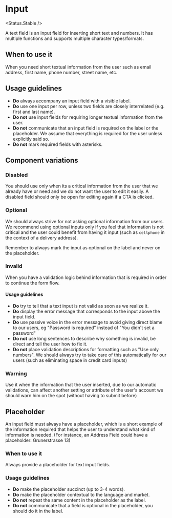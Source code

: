 
# Input

<Status.Stable />

A text field is an input field for inserting short text and numbers. It has
multiple functions and supports multiple character types/formats.

<Story id="forms-input--base" />
<Props of={Input} />

## When to use it

When you need short textual information from the user such as email address,
first name, phone number, street name, etc.

## Usage guidelines

- **Do** always accompany an input field with a visible label.
- **Do** use one input per row, unless two fields are closely interrelated
  (e.g. first and last name).
- **Do not** use input fields for requiring longer textual information from the
  user.
- **Do not** communicate that an input field is required on the label or the placeholder.
  We assume that everything is required for the user unless explicitly said so.
- **Do not** mark required fields with asterisks.

## Component variations

### Disabled

You should use only when its a critical information from the user that we
already have or need and we do not want the user to edit it easily. A disabled
field should only be open for editing again if a CTA is clicked.

<Story id="forms-input--disabled" />

### Optional

We should always strive for not asking optional information from our users. We
recommend using optional inputs only if you feel that information is not
critical and the user could benefit from having it input (such as `cellphone`
in the context of a delivery address).

Remember to always mark the input as optional on the label and never on the
placeholder.

<Story id="forms-input--optional" />

### Invalid

When you have a validation logic behind information that is required in
order to continue the form flow.

<Story id="forms-input--invalid" />

#### Usage guidelines

- **Do** try to tell that a text input is not valid as soon as we realize it.
- **Do** display the error message that corresponds to the input above the input field.
- **Do** use passive voice in the error message to avoid giving direct blame to
  our users, eg "Password is required" instead of "You didn't set a password"
- **Do not** use long sentences to describe why something is invalid, be direct
  and tell the user how to fix it.
- **Do not** place validation descriptions for formatting such as "Use only
  numbers". We should always try to take care of this automatically for our users
  (such as eliminating space in credit card inputs)

### Warning

Use it when the information that the user inserted, due to our automatic
validations, can affect another setting or attribute of the user's account we
should warn him on the spot (without having to submit before)

<Story id="forms-input--warning" />

## Placeholder

An input field must always have a placeholder, which is a short example of the
information required that helps the user to understand what kind of information
is needed. (For instance, an Address Field could have a placeholder:
Grunerstrasse 13)

### When to use it

Always provide a placeholder for text input fields.

### Usage guidelines

- **Do** make the placeholder succinct (up to 3-4 words).
- **Do** make the placeholder contextual to the language and market.
- **Do not** repeat the same content in the placeholder as the label.
- **Do not** communicate that a field is optional in the placeholder, you
  should do it in the label.
